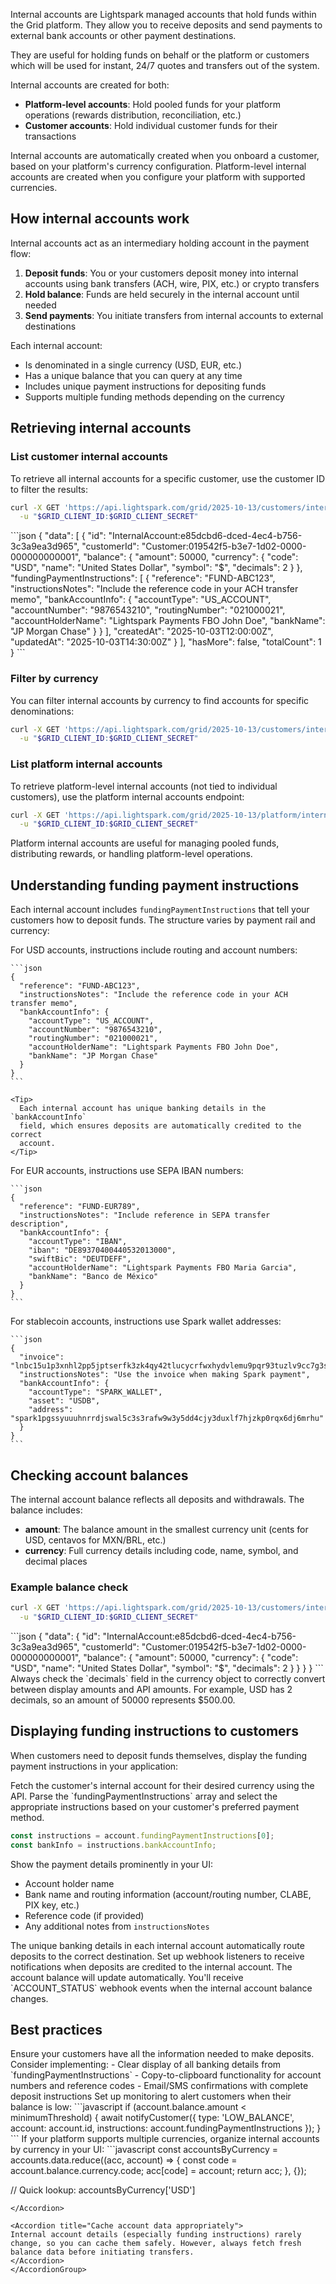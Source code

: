 Internal accounts are Lightspark managed accounts that hold funds within the Grid platform. They allow you to receive deposits and send payments to external bank accounts or other payment destinations.

They are useful for holding funds on behalf or the platform or customers which will be used for instant, 24/7 quotes and transfers out of the system.

Internal accounts are created for both:

- **Platform-level accounts**: Hold pooled funds for your platform operations (rewards distribution, reconciliation, etc.)
- **Customer accounts**: Hold individual customer funds for their transactions

<Info>
  Internal accounts are automatically created when you onboard a customer, based
  on your platform's currency configuration. Platform-level internal accounts
  are created when you configure your platform with supported currencies.
</Info>

## How internal accounts work

Internal accounts act as an intermediary holding account in the payment flow:

1. **Deposit funds**: You or your customers deposit money into internal accounts using bank transfers (ACH, wire, PIX, etc.) or crypto transfers
2. **Hold balance**: Funds are held securely in the internal account until needed
3. **Send payments**: You initiate transfers from internal accounts to external destinations

Each internal account:

- Is denominated in a single currency (USD, EUR, etc.)
- Has a unique balance that you can query at any time
- Includes unique payment instructions for depositing funds
- Supports multiple funding methods depending on the currency

## Retrieving internal accounts

### List customer internal accounts

To retrieve all internal accounts for a specific customer, use the customer ID to filter the results:


```bash Request internal accounts for a customer
curl -X GET 'https://api.lightspark.com/grid/2025-10-13/customers/internal-accounts?customerId=Customer:019542f5-b3e7-1d02-0000-000000000001' \
  -u "$GRID_CLIENT_ID:$GRID_CLIENT_SECRET"
```

<Accordion title="Response">
```json
{
  "data": [
    {
      "id": "InternalAccount:e85dcbd6-dced-4ec4-b756-3c3a9ea3d965",
      "customerId": "Customer:019542f5-b3e7-1d02-0000-000000000001",
      "balance": {
        "amount": 50000,
        "currency": {
          "code": "USD",
          "name": "United States Dollar",
          "symbol": "$",
          "decimals": 2
        }
      },
      "fundingPaymentInstructions": [
        {
          "reference": "FUND-ABC123",
          "instructionsNotes": "Include the reference code in your ACH transfer memo",
          "bankAccountInfo": {
            "accountType": "US_ACCOUNT",
            "accountNumber": "9876543210",
            "routingNumber": "021000021",
            "accountHolderName": "Lightspark Payments FBO John Doe",
            "bankName": "JP Morgan Chase"
          }
        }
      ],
      "createdAt": "2025-10-03T12:00:00Z",
      "updatedAt": "2025-10-03T14:30:00Z"
    }
  ],
  "hasMore": false,
  "totalCount": 1
}
```
</Accordion>

### Filter by currency

You can filter internal accounts by currency to find accounts for specific denominations:

```bash
curl -X GET 'https://api.lightspark.com/grid/2025-10-13/customers/internal-accounts?customerId=Customer:019542f5-b3e7-1d02-0000-000000000001&currency=USD' \
  -u "$GRID_CLIENT_ID:$GRID_CLIENT_SECRET"
```

### List platform internal accounts

To retrieve platform-level internal accounts (not tied to individual customers), use the platform internal accounts endpoint:

```bash
curl -X GET 'https://api.lightspark.com/grid/2025-10-13/platform/internal-accounts' \
  -u "$GRID_CLIENT_ID:$GRID_CLIENT_SECRET"
```

<Info>
  Platform internal accounts are useful for managing pooled funds, distributing
  rewards, or handling platform-level operations.
</Info>

## Understanding funding payment instructions

Each internal account includes `fundingPaymentInstructions` that tell your customers how to deposit funds. The structure varies by payment rail and currency:

<AccordionGroup>
  <Accordion title="US ACH or wire transfers">
    For USD accounts, instructions include routing and account numbers:

    ```json
    {
      "reference": "FUND-ABC123",
      "instructionsNotes": "Include the reference code in your ACH transfer memo",
      "bankAccountInfo": {
        "accountType": "US_ACCOUNT",
        "accountNumber": "9876543210",
        "routingNumber": "021000021",
        "accountHolderName": "Lightspark Payments FBO John Doe",
        "bankName": "JP Morgan Chase"
      }
    }
    ```

    <Tip>
      Each internal account has unique banking details in the `bankAccountInfo`
      field, which ensures deposits are automatically credited to the correct
      account.
    </Tip>
  </Accordion>

  <Accordion title="SEPA EUR transfers">
    For EUR accounts, instructions use SEPA IBAN numbers:

    ```json
    {
      "reference": "FUND-EUR789",
      "instructionsNotes": "Include reference in SEPA transfer description",
      "bankAccountInfo": {
        "accountType": "IBAN",
        "iban": "DE89370400440532013000",
        "swiftBic": "DEUTDEFF",
        "accountHolderName": "Lightspark Payments FBO Maria Garcia",
        "bankName": "Banco de México"
      }
    }
    ```
  </Accordion>

  <Accordion title="Spark Stablecoin Funding">
    For stablecoin accounts, instructions use Spark wallet addresses:

    ```json
    {
      "invoice": "lnbc15u1p3xnhl2pp5jptserfk3zk4qy42tlucycrfwxhydvlemu9pqr93tuzlv9cc7g3sdqsvfhkcap3xyhx7un8cqzpgxqzjcsp5f8c52y2stc300gl6s4xswtjpc37hrnnr3c9wvtgjfuvqmpm35evq9qyyssqy4lgd8tj637qcjp05rdpxxykjenthxftej7a2zzmwrmrl70fyj9hvj0rewhzj7jfyuwkwcg9g2jpwtk3wkjtwnkdks84hsnu8xps5vsq4gj5hs",
      "instructionsNotes": "Use the invoice when making Spark payment",
      "bankAccountInfo": {
        "accountType": "SPARK_WALLET",
        "asset": "USDB",
        "address": "spark1pgssyuuuhnrrdjswal5c3s3rafw9w3y5dd4cjy3duxlf7hjzkp0rqx6dj6mrhu"
      }
    }
    ```
  </Accordion>
</AccordionGroup>

## Checking account balances

The internal account balance reflects all deposits and withdrawals. The balance includes:

- **amount**: The balance amount in the smallest currency unit (cents for USD, centavos for MXN/BRL, etc.)
- **currency**: Full currency details including code, name, symbol, and decimal places

### Example balance check

```bash Fetch the balance of an internal account
curl -X GET 'https://api.lightspark.com/grid/2025-10-13/customers/internal-accounts/InternalAccount:e85dcbd6-dced-4ec4-b756-3c3a9ea3d965' \
  -u "$GRID_CLIENT_ID:$GRID_CLIENT_SECRET"
```

<Accordion title="Response">
```json
{
  "data": {
    "id": "InternalAccount:e85dcbd6-dced-4ec4-b756-3c3a9ea3d965",
    "customerId": "Customer:019542f5-b3e7-1d02-0000-000000000001",
    "balance": {
      "amount": 50000,
      "currency": {
        "code": "USD",
        "name": "United States Dollar",
        "symbol": "$",
        "decimals": 2
      }
    }
  }
}
```
</Accordion>

<Tip>
  Always check the `decimals` field in the currency object to correctly convert
  between display amounts and API amounts. For example, USD has 2 decimals, so
  an amount of 50000 represents $500.00.
</Tip>

## Displaying funding instructions to customers

When customers need to deposit funds themselves, display the funding payment instructions in your application:

<Steps>
<Step title="Retrieve the internal account">
Fetch the customer's internal account for their desired currency using the API.
</Step>

<Step title="Extract payment instructions">
Parse the `fundingPaymentInstructions` array and select the appropriate instructions based on your customer's preferred payment method.

```javascript
const instructions = account.fundingPaymentInstructions[0];
const bankInfo = instructions.bankAccountInfo;
```

</Step>

<Step title="Display instructions clearly">
Show the payment details prominently in your UI:

- Account holder name
- Bank name and routing information (account/routing number, CLABE, PIX key, etc.)
- Reference code (if provided)
- Any additional notes from `instructionsNotes`

<Tip>
  The unique banking details in each internal account automatically route
  deposits to the correct destination.
</Tip>

</Step>

<Step title="Monitor for deposits">
Set up webhook listeners to receive notifications when deposits are credited to the internal account. The account balance will update automatically.

<Info>
You'll receive `ACCOUNT_STATUS` webhook events when the internal account balance changes.
</Info>
</Step>
</Steps>

## Best practices

<AccordionGroup>
<Accordion title="Display complete funding instructions">
Ensure your customers have all the information needed to make deposits. Consider implementing:
- Clear display of all banking details from `fundingPaymentInstructions`
- Copy-to-clipboard functionality for account numbers and reference codes
- Email/SMS confirmations with complete deposit instructions
</Accordion>

<Accordion title="Monitor account balances proactively">
Set up monitoring to alert customers when their balance is low:
```javascript
if (account.balance.amount < minimumThreshold) {
  await notifyCustomer({
    type: 'LOW_BALANCE',
    account: account.id,
    instructions: account.fundingPaymentInstructions
  });
}
```
</Accordion>

<Accordion title="Handle multiple currencies efficiently">
If your platform supports multiple currencies, organize internal accounts by currency in your UI:
```javascript
const accountsByCurrency = accounts.data.reduce((acc, account) => {
  const code = account.balance.currency.code;
  acc[code] = account;
  return acc;
}, {});

// Quick lookup: accountsByCurrency['USD']

```
</Accordion>

<Accordion title="Cache account data appropriately">
Internal account details (especially funding instructions) rarely change, so you can cache them safely. However, always fetch fresh balance data before initiating transfers.
</Accordion>
</AccordionGroup>
